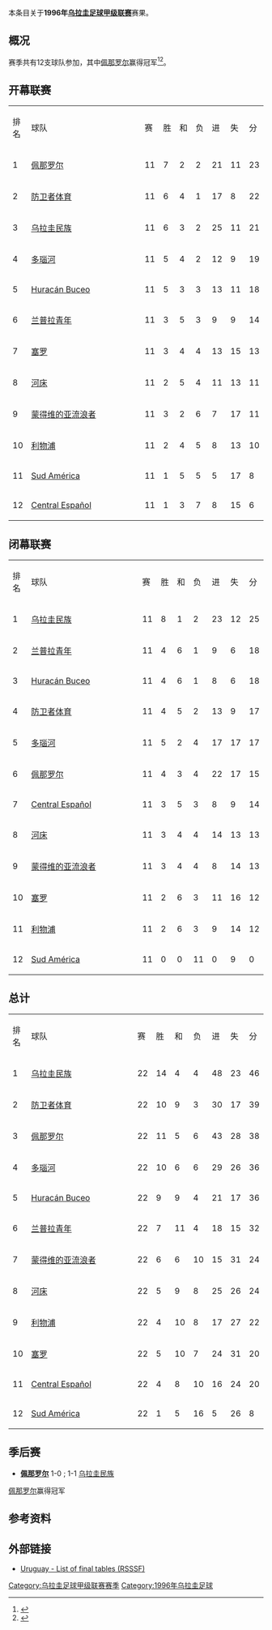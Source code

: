 本条目关于'''1996年[[乌拉圭足球甲级联赛|乌拉圭足球甲级联赛]]'''赛果。

==概况==
赛季共有12支球队参加，其中[[佩那罗尔足球俱乐部|佩那罗尔]]赢得冠军<ref>{{Cite web |url=http://www.campeoesdofutebol.com.br/uruguai.html |title=Campeoesdofutebol.com.br |accessdate=2017-08-25 |archive-date=2017-08-25 |archive-url=https://web.archive.org/web/20170825064212/http://www.campeoesdofutebol.com.br/uruguai.html |dead-url=no }}</ref><ref>{{Cite web |url=http://www.sobrefutbol.com/torneos/torneo_uruguayo.htm |title=Sobrefutbol.com |accessdate=2017-08-25 |archive-date=2017-08-25 |archive-url=https://web.archive.org/web/20170825063006/http://www.sobrefutbol.com/torneos/torneo_uruguayo.htm |dead-url=no }}</ref>。

==开幕联赛==
{| class="wikitable" style="text-align:center;"
|排名||style="width:15em"|球队||赛||胜||和||负||进||失||分
|-
|1||align="left"|[[佩那罗尔足球俱乐部|佩那罗尔]]||11||7||2||2||21||11||23
|-
|2||align="left"|[[防卫者体育|防卫者体育]]||11||6||4||1||17||8||22
|-
|3||align="left"|[[民族足球俱乐部|乌拉圭民族]]||11||6||3||2||25||11||21
|-
|4||align="left"|[[多瑙河足球俱乐部|多瑙河]]||11||5||4||2||12||9||19
|-
|5||align="left"|[[Huracán_Buceo|Huracán Buceo]]||11||5||3||3||13||11||18
|-
|6||align="left"|[[兰普拉青年|兰普拉青年]]||11||3||5||3||9||9||14
|-
|7||align="left"|[[塞罗竞技俱乐部|塞罗]]||11||3||4||4||13||15||13
|-
|8||align="left"|[[河床竞技俱乐部_(乌拉圭)|河床]]||11||2||5||4||11||13||11
|-
|9||align="left"|[[蒙得维的亚流浪者足球俱乐部|蒙得维的亚流浪者]]||11||3||2||6||7||17||11
|-
|10||align="left"|[[利物浦足球俱乐部_(乌拉圭)|利物浦]]||11||2||4||5||8||13||10
|-
|11||align="left"|[[Sud_América|Sud América]]||11||1||5||5||5||17||8
|-
|12||align="left"|[[Central_Español|Central Español]]||11||1||3||7||8||15||6
|}

==闭幕联赛==
{| class="wikitable" style="text-align:center;"
|排名||style="width:15em"|球队||赛||胜||和||负||进||失||分
|-
|1||align="left"|[[民族足球俱乐部|乌拉圭民族]]||11||8||1||2||23||12||25
|-
|2||align="left"|[[兰普拉青年|兰普拉青年]]||11||4||6||1||9||6||18
|-
|3||align="left"|[[Huracán_Buceo|Huracán Buceo]]||11||4||6||1||8||6||18
|-
|4||align="left"|[[防卫者体育|防卫者体育]]||11||4||5||2||13||9||17
|-
|5||align="left"|[[多瑙河足球俱乐部|多瑙河]]||11||5||2||4||17||17||17
|-
|6||align="left"|[[佩那罗尔足球俱乐部|佩那罗尔]]||11||4||3||4||22||17||15
|-
|7||align="left"|[[Central_Español|Central Español]]||11||3||5||3||8||9||14
|-
|8||align="left"|[[河床竞技俱乐部_(乌拉圭)|河床]]||11||3||4||4||14||13||13
|-
|9||align="left"|[[蒙得维的亚流浪者足球俱乐部|蒙得维的亚流浪者]]||11||3||4||4||8||14||13
|-
|10||align="left"|[[塞罗竞技俱乐部|塞罗]]||11||2||6||3||11||16||12
|-
|11||align="left"|[[利物浦足球俱乐部_(乌拉圭)|利物浦]]||11||2||6||3||9||14||12
|-
|12||align="left"|[[Sud_América|Sud América]]||11||0||0||11||0||9||0
|}

==总计==
{| class="wikitable" style="text-align:center;"
|排名||style="width:15em"|球队||赛||胜||和||负||进||失||分
|-
|1||align="left"|[[民族足球俱乐部|乌拉圭民族]]||22||14||4||4||48||23||46
|-
|2||align="left"|[[防卫者体育|防卫者体育]]||22||10||9||3||30||17||39
|-
|3||align="left"|[[佩那罗尔足球俱乐部|佩那罗尔]]||22||11||5||6||43||28||38
|-
|4||align="left"|[[多瑙河足球俱乐部|多瑙河]]||22||10||6||6||29||26||36
|-
|5||align="left"|[[Huracán_Buceo|Huracán Buceo]]||22||9||9||4||21||17||36
|-
|6||align="left"|[[兰普拉青年|兰普拉青年]]||22||7||11||4||18||15||32
|-
|7||align="left"|[[蒙得维的亚流浪者足球俱乐部|蒙得维的亚流浪者]]||22||6||6||10||15||31||24
|-
|8||align="left"|[[河床竞技俱乐部_(乌拉圭)|河床]]||22||5||9||8||25||26||24
|-
|9||align="left"|[[利物浦足球俱乐部_(乌拉圭)|利物浦]]||22||4||10||8||17||27||22
|-
|10||align="left"|[[塞罗竞技俱乐部|塞罗]]||22||5||10||7||24||31||20
|-
|11||align="left"|[[Central_Español|Central Español]]||22||4||8||10||16||24||20
|-
|12||align="left"|[[Sud_América|Sud América]]||22||1||5||16||5||26||8
|}

==季后赛==
*'''[[佩那罗尔足球俱乐部|佩那罗尔]]''' 1-0 ; 1-1 [[民族足球俱乐部|乌拉圭民族]]
[[佩那罗尔足球俱乐部|佩那罗尔]]赢得冠军

==参考资料==
{{refist}}
{{reflist}}


==外部链接==
*[http://www.rsssf.com/tablesu/uruhist.html Uruguay - List of final tables (RSSSF)]{{Wayback|url=http://www.rsssf.com/tablesu/uruhist.html |date=20100102114932 }}

{{Primera_División_Uruguaya_seasons}}

[[Category:乌拉圭足球甲级联赛赛季|Category:乌拉圭足球甲级联赛赛季]]
[[Category:1996年乌拉圭足球|Category:1996年乌拉圭足球]]